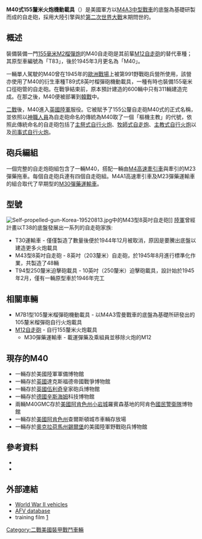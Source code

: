 
{{Infobox Weapon
|         name=M40式155釐米火炮機動載具 [[File:US_flag_48_stars.svg|30px]]<br>{{lang|en|155 mm Gun Motor Carriage M40}}
|        image=Image:155mm Gun Motor Carriage M40 2.JPG
|   image_size=300px
|      caption=存於{{Link-en|美國陸軍軍備訓練暨紀念中心|United States Army Ordnance Training and Heritage Center|美國陸軍軍備博物館}}的M40自走砲
|origin={{USA}}
|type=[[自走炮|自走炮]]
|is_vehicle=yes
|         crew=8（車長、駕駛員、6名火炮操作員）
|       length={{convert|9.1|m|ftin|abbr=on}}
|        width={{convert|3.15|m|ftin|abbr=on}}
|       height={{convert|2.7|m|ftin|abbr=on}}
|       weight= 36.3公噸
|       armour= 12毫米
|      primary_armament= 155釐米M2式火炮<br/>攜帶20發炮彈
|       engine= 萊特R975 EC2引擎
| engine_power= 340匹
|   suspension=水平渦輪型彈簧懸掛系統(HVSS)
|   speed= 道路上38公里/時
越野時23公里/時
|        vehicle_range=170公里
}}
'''M40式155釐米火炮機動載具'''（{{lang-en|155 mm Gun Motor Carriage M40}}）是美國軍方以[[M4雪曼戰車|M4A3中型戰車]]的底盤為基礎研製而成的自走砲，採用大陸引擎與於[[第二次世界大戰|第二次世界大戰]]末期問世的{{Link-en|水平渦輪型彈簧懸掛|Horizontal volute spring suspension|水平螺旋彈簧懸掛系統}}。

==概述==
裝備裝備一門[[M59加農炮|155毫米M2榴彈炮]]的M40自走砲是其前輩[[M12自走砲|M12自走砲]]的替代車種；其原型車編號為「T83」，後於1945年3月更名為「M40」。

一輛單人駕駛的M40曾在1945年的[[第二次世界大战欧洲战场|歐洲戰場]]上被第991野戰砲兵營所使用，該營亦使用了M40的衍生車種T89式8英吋榴彈砲機動載具，一種有時也裝備155毫米口徑砲管的自走砲。在戰爭結束前，原本預計建造的600輛中只有311輛建造完成。在那之後，M40便被部署到[[韓戰|韓戰]]中。

[[二戰|二戰]]後，M40進入[[英國陸軍|英國陸軍]]服役。它被賦予了155公釐自走砲M40式的正式名稱，並依照以[[神職人員|神職人員]]為自走砲命名的傳統為M40取了一個「樞機主教」的代號，依照此傳統命名的自走砲包括了[[主祭式自行火炮|主祭式自行火炮]]、[[M7牧師式自走炮|牧師式自走炮]]、[[主教式自行火炮|主教式自行火炮]]以及[[司事式自行火炮|司事式自行火炮]]。

== 砲兵編組 ==
一個完整的自走炮砲組包含了一輛M40，搭配一輛由[[M4高速牽引車|M4高速牽引車]]與牽引的M23彈藥拖車。每個自走砲兵連有四個自走砲組。M4A1高速牽引車及M23彈藥運輸車的組合取代了早期型的[[M30彈藥運輸車|M30彈藥運輸車]]。

== 型號 ==
[[File:Self-propelled-gun-Korea-19520813.jpg|none]]中的M43型8英吋自走砲]]
[[陸軍|陸軍]]曾經計畫以T38的底盤發展出一系列的自走砲家族:
* T30運輸車 - 僅僅製造了數量後便於1944年12月被取消，原因是要騰出底盤以建造更多火炮載具
* M43型8英吋自走砲 - 8英吋（203釐米）自走砲，於1945年8月進行標準化作業，共製造了48輛
* T94型250釐米迫擊砲載具 - 10英吋（250釐米）迫擊砲載具，設計始於1945年2月，僅有一輛原型車於1946年完工

== 相關車輛 ==
* M7B1型105釐米榴彈砲機動載具 - 以M4A3雪曼戰車的底盤為基礎所研發出的105釐米榴彈砲自行火炮載具
* [[M12自走砲|M12自走砲]] - 自行155釐米火炮載具
** M30彈藥運輸車 - 載運彈藥及乘組員並移除火炮的M12

== 現存的M40 ==
* 一輛存於美國陸軍軍備博物館
* 一輛存於[[英國|英國]]達克斯福德帝國戰爭博物館
* 一輛存於[[英國|英國]][[伍利奇|伍利奇]]皇家砲兵博物館
* 一輛存於[[德國|德國]][[辛斯海姆|辛斯海姆]]科技博物館
* 兩輛M40GMC存於[[美國|美國]][[阿肯色州|阿肯色州]][[小岩城|小岩城]]羅賓森基地的阿肯色[[國民警衛隊|國民警衛隊]]博物館
* 一輛存於[[美國|美國]][[阿肯色州|阿肯色州]]查爾斯頓城市車輛存放場
* 一輛存於[[奧克拉荷馬州|奧克拉荷馬州]][[錫爾堡|錫爾堡]]的美國陸軍野戰砲兵博物館

== 參考資料 ==
* {{Cite book|last = Hunnicutt|first = R. P.|authorlink = |coauthors = |others = |title = Sherman: A History of the American Medium Tank|publisher = Presidio Press|series = |year = 1994|isbn = 0-89141-080-5}}
* {{Cite book|last = Ness|first = Leland|authorlink = |coauthors = |others = |title = Janes World War II Tanks and Fighting Vehicles|publisher = Harper Collins|series = |year = 2002|isbn = 0-00-711228-9}}

== 外部連結 ==
* [https://web.archive.org/web/20061114205942/http://www.wwiivehicles.com/usa/self_propelled_guns/m40_gun_m43_howitzer_motor_carriage.html World War II vehicles]
* [http://afvdb.50megs.com/usa/155mmgmcm40.html AFV database] {{Webarchive|url=https://archive.is/20121205231147/http://afvdb.50megs.com/usa/155mmgmcm40.html |date=2012-12-05 }}
* training film [http://www.realmilitaryvideos.com/videos/the-m-40-and-t-89-motor-carriages/] {{Wayback|url=http://www.realmilitaryvideos.com/videos/the-m-40-and-t-89-motor-carriages/ |date=20160329042748 }}

{{二次大戰美軍AFVs}}

[[Category:二戰美國裝甲戰鬥車輛|Category:二戰美國裝甲戰鬥車輛]]